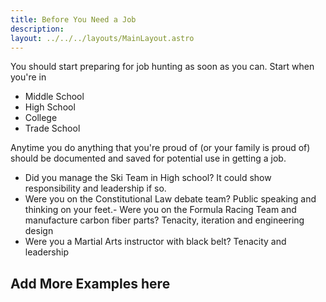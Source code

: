 ```yaml
---
title: Before You Need a Job
description: 
layout: ../../../layouts/MainLayout.astro
---
```


You should start preparing for job hunting as soon as you can. Start when you're in
- Middle School 
- High School 
- College
- Trade School

Anytime you do anything that you're proud of (or your family is proud of) should be documented and saved for potential use in getting a job. 

- Did you manage the Ski Team in High school? It could show responsibility and leadership if so. 
- Were you on the Constitutional Law debate team? Public speaking and thinking on your feet.- Were you on the Formula Racing Team and manufacture carbon fiber parts? Tenacity, iteration and engineering design
- Were you a Martial Arts instructor with black belt? Tenacity and leadership

## Add More Examples here